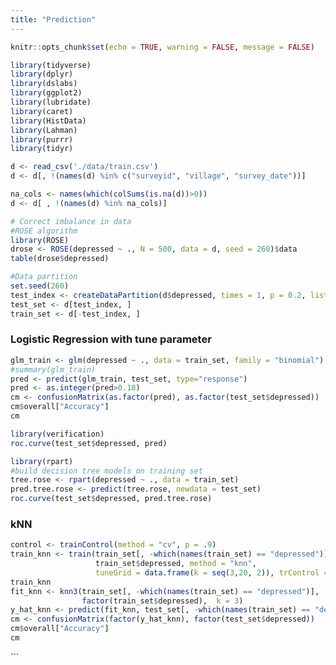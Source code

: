 ```yaml
---
title: "Prediction"
---
```


```r
knitr::opts_chunk$set(echo = TRUE, warning = FALSE, message = FALSE)
```

```r
library(tidyverse) 
library(dplyr)
library(dslabs)
library(ggplot2)
library(lubridate) 
library(caret)
library(HistData)
library(Lahman)
library(purrr)
library(tidyr)
```

```r
d <- read_csv('./data/train.csv')
d <- d[, !(names(d) %in% c("surveyid", "village", "survey_date"))]

na_cols <- names(which(colSums(is.na(d))>0))
d <- d[ , !(names(d) %in% na_cols)]

# Correct imbalance in data
#ROSE algorithm
library(ROSE)
drose <- ROSE(depressed ~ ., N = 500, data = d, seed = 260)$data
table(drose$depressed)

#Data partition
set.seed(260)
test_index <- createDataPartition(d$depressed, times = 1, p = 0.2, list = FALSE)
test_set <- d[test_index, ]
train_set <- d[-test_index, ]
```


### Logistic Regression with tune parameter
```r
glm_train <- glm(depressed ~ ., data = train_set, family = "binomial")
#summary(glm_train)
pred <- predict(glm_train, test_set, type="response")
pred <- as.integer(pred>0.18)
cm <- confusionMatrix(as.factor(pred), as.factor(test_set$depressed))
cm$overall["Accuracy"]
cm

library(verification)
roc.curve(test_set$depressed, pred)
```


```r
library(rpart)
#build decision tree models on training set
tree.rose <- rpart(depressed ~ ., data = train_set)
pred.tree.rose <- predict(tree.rose, newdata = test_set)
roc.curve(test_set$depressed, pred.tree.rose)
```


### kNN

```r
control <- trainControl(method = "cv", p = .9)
train_knn <- train(train_set[, -which(names(train_set) == "depressed")], 
                   train_set$depressed, method = "knn", 
                   tuneGrid = data.frame(k = seq(3,20, 2)), trControl = control)
train_knn
fit_knn <- knn3(train_set[, -which(names(train_set) == "depressed")], 
                factor(train_set$depressed),  k = 3)
y_hat_knn <- predict(fit_knn, test_set[, -which(names(train_set) == "depressed")], type="class")
cm <- confusionMatrix(factor(y_hat_knn), factor(test_set$depressed))
cm$overall["Accuracy"]
cm
```
```










